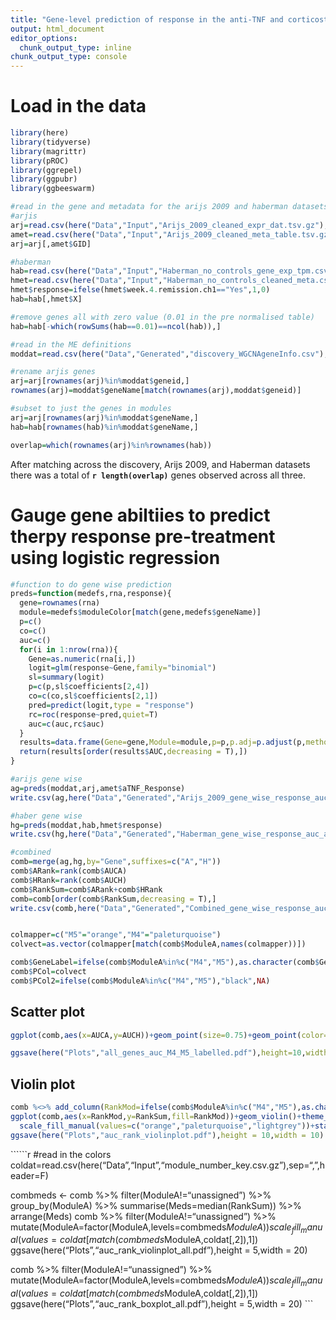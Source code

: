 ```yaml
---
title: "Gene-level prediction of response in the anti-TNF and corticosteroid datasets"
output: html_document
editor_options: 
  chunk_output_type: inline
chunk_output_type: console
---
```


# Load in the data

```r
library(here)
library(tidyverse)
library(magrittr)
library(pROC)
library(ggrepel)
library(ggpubr)
library(ggbeeswarm)

#read in the gene and metadata for the arijs 2009 and haberman datasets
#arjis
arj=read.csv(here("Data","Input","Arijs_2009_cleaned_expr_dat.tsv.gz"),sep="\t",header=T)
amet=read.csv(here("Data","Input","Arijs_2009_cleaned_meta_table.tsv.gz"),sep="\t",header=T) %>% filter(Control==0,PostTreatment==0)
arj=arj[,amet$GID]

#haberman
hab=read.csv(here("Data","Input","Haberman_no_controls_gene_exp_tpm.csv.gz"),header=T,row.names=1)
hmet=read.csv(here("Data","Input","Haberman_no_controls_cleaned_meta.csv.gz"),header=T) %>% filter(initial.treatment.ch1!="5ASA")
hmet$response=ifelse(hmet$week.4.remission.ch1=="Yes",1,0)
hab=hab[,hmet$X]

#remove genes all with zero value (0.01 in the pre normalised table)
hab=hab[-which(rowSums(hab==0.01)==ncol(hab)),]

#read in the ME definitions
moddat=read.csv(here("Data","Generated","discovery_WGCNAgeneInfo.csv"),sep=",")

#rename arjis genes
arj=arj[rownames(arj)%in%moddat$geneid,]
rownames(arj)=moddat$geneName[match(rownames(arj),moddat$geneid)]

#subset to just the genes in modules
arj=arj[rownames(arj)%in%moddat$geneName,]
hab=hab[rownames(hab)%in%moddat$geneName,]

overlap=which(rownames(arj)%in%rownames(hab))

```

After matching across the discovery, Arijs 2009, and Haberman datasets there was a total of **`r length(overlap)`** genes observed across all three.

# Gauge gene abiltiies to predict therpy response pre-treatment using logistic regression

```r
#function to do gene wise prediction
preds=function(medefs,rna,response){
  gene=rownames(rna)
  module=medefs$moduleColor[match(gene,medefs$geneName)]
  p=c()
  co=c()
  auc=c()
  for(i in 1:nrow(rna)){
    Gene=as.numeric(rna[i,])
    logit=glm(response~Gene,family="binomial")
    sl=summary(logit)
    p=c(p,sl$coefficients[2,4])
    co=c(co,sl$coefficients[2,1])
    pred=predict(logit,type = "response")
    rc=roc(response~pred,quiet=T)
    auc=c(auc,rc$auc)
  }
  results=data.frame(Gene=gene,Module=module,p=p,p.adj=p.adjust(p,method="fdr"),coef=co,AUC=auc)
  return(results[order(results$AUC,decreasing = T),])
}

#arijs gene wise
ag=preds(moddat,arj,amet$aTNF_Response)
write.csv(ag,here("Data","Generated","Arijs_2009_gene_wise_response_auc_all_module_genes.csv"),row.names = F)

#haber gene wise
hg=preds(moddat,hab,hmet$response)
write.csv(hg,here("Data","Generated","Haberman_gene_wise_response_auc_all_module_genes.csv"),row.names = F)

#combined
comb=merge(ag,hg,by="Gene",suffixes=c("A","H"))
comb$ARank=rank(comb$AUCA)
comb$HRank=rank(comb$AUCH)
comb$RankSum=comb$ARank+comb$HRank
comb=comb[order(comb$RankSum,decreasing = T),]
write.csv(comb,here("Data","Generated","Combined_gene_wise_response_auc_all_module_genes.csv"),row.names = F)


colmapper=c("M5"="orange","M4"="paleturquoise")
colvect=as.vector(colmapper[match(comb$ModuleA,names(colmapper))])

comb$GeneLabel=ifelse(comb$ModuleA%in%c("M4","M5"),as.character(comb$Gene),NA)
comb$PCol=colvect
comb$PCol2=ifelse(comb$ModuleA%in%c("M4","M5"),"black",NA)
```

## Scatter plot

```r

ggplot(comb,aes(x=AUCA,y=AUCH))+geom_point(size=0.75)+geom_point(color=as.character(comb$PCol2),size=2.25)+geom_point(color=as.character(comb$PCol),size=2)+geom_smooth(method="lm",se=F,col="red",lty=2)+xlab("AUC Arjis et al. 2009")+ylab("AUC Habermann et al.")+geom_label_repel(aes(label=GeneLabel),fill=comb$PCol)+theme_classic()

ggsave(here("Plots","all_genes_auc_M4_M5_labelled.pdf"),height=10,width=10)
```

## Violin plot

```r
comb %<>% add_column(RankMod=ifelse(comb$ModuleA%in%c("M4","M5"),as.character(comb$ModuleA),"other")) %>% mutate(RankMod=factor(RankMod,levels=c("M5","M4","other")))
ggplot(comb,aes(x=RankMod,y=RankSum,fill=RankMod))+geom_violin()+theme_classic()+ylab("AUC Rank Arjis + AUC Rank Haberman")+xlab("Gene Module Assignment")+
  scale_fill_manual(values=c("orange","paleturquoise","lightgrey"))+stat_compare_means(aes(x=RankMod),comparisons = list(c(2,3),c(1,3)))+guides(fill=F)
ggsave(here("Plots","auc_rank_violinplot.pdf"),height = 10,width = 10)

```
``````r
#read in the colors
coldat=read.csv(here("Data","Input","module_number_key.csv.gz"),sep=",",header=F)

combmeds <-  comb %>% filter(ModuleA!="unassigned") %>% group_by(ModuleA) %>% summarise(Meds=median(RankSum)) %>% arrange(Meds)
comb %>% filter(ModuleA!="unassigned") %>% mutate(ModuleA=factor(ModuleA,levels=combmeds$ModuleA)) %>% ggplot(aes(x=ModuleA,y=RankSum,fill=ModuleA))+geom_violin()+geom_quasirandom(alpha=0.1)+theme_classic()+ylab("AUC Rank Arjis + AUC Rank Haberman")+xlab("Gene Module Assignment")+guides(fill=F)+stat_summary(fun.y="median",geom="hpline")+
  scale_fill_manual(values=coldat[match(combmeds$ModuleA,coldat[,2]),1])
ggsave(here("Plots","auc_rank_violinplot_all.pdf"),height = 5,width = 20)

comb %>% filter(ModuleA!="unassigned") %>% mutate(ModuleA=factor(ModuleA,levels=combmeds$ModuleA)) %>% ggplot(aes(x=ModuleA,y=RankSum,fill=ModuleA))+geom_boxplot()+geom_quasirandom(alpha=0.1)+theme_classic()+ylab("AUC Rank Arjis + AUC Rank Haberman")+xlab("Gene Module Assignment")+guides(fill=F)+
  scale_fill_manual(values=coldat[match(combmeds$ModuleA,coldat[,2]),1])
ggsave(here("Plots","auc_rank_boxplot_all.pdf"),height = 5,width = 20)
```






